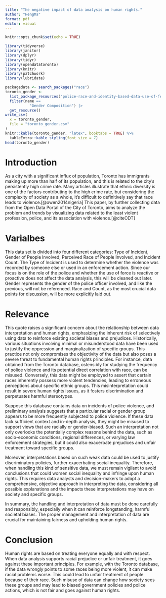 ```yaml
---
title: "The negative impact of data analysis on human rights."
author: "HengMa"
format: pdf
editor: visual
---
```


```r
knitr::opts_chunk$set(echo = TRUE)

library(tidyverse)
library(janitor)
library(dplyr)
library(tidyr)
library(opendatatoronto)
library(knitr)
library(patchwork)
library(lubridate)

```


```r
packagedata <- search_packages("race")
toronto_gender <-
  list_package_resources("police-race-and-identity-based-data-use-of-force") |>
  filter(name == 
           "Gender Composition") |>
  get_resource()
write_csv(
  x = toronto_gender,
  file = "toronto_gender.csv"
)
knitr::kable(toronto_gender, "latex", booktabs = TRUE) %>% 
  kableExtra::kable_styling(font_size = 7)
head(toronto_gender)
```

# Introduction


As a city with a significant influx of population, Toronto has immigrants making
up more than half of its population, and this is related to the city’s persistently
high crime rate. Many articles illustrate that ethnic diversity is one of the factors contributing to the high crime rate, but considering the complexity of society as a whole, it’s difficult to definitively say that race leads to violence.[@owen2014nigeria] This paper, by further collecting data from the Open Data Portal of the City of Toronto, aims
to analyze the problem and trends by visualizing data related to the least violent
profession, police, and its association with violence.[@citeODT]

# Varialbes 

This data set is divided into four different categories: Type of Incident, Gender of People
Involved, Perceived Race of People Involved, and Incident Count. The Type of Incident is used
to determine whether the violence was recorded by someone else or used in an enforcement
action. Since our focus is on the role of the police and whether the use of force is reactive or
proactive does not affect the data analysis, this will be cleaned out later. Gender represents
the gender of the police officer involved, and like the previous, will not be referenced. Race
and Count, as the most crucial data points for discussion, will be more explicitly laid out.


# Relevance

This quote raises a significant concern about the relationship between data interpretation and human rights, emphasizing the inherent risk of selectively using data to reinforce existing societal biases and prejudices. Historically, various situations involving minimal or misunderstood data have been used to justify the oppression and marginalization of specific groups. This practice not only compromises the objectivity of the data but also poses a severe threat to fundamental human rights principles. For instance, data obtained from the Toronto database, ostensibly for studying the frequency of police violence and its potential direct correlation with race, can be misused. Conversely, this data might be employed to assert that certain races inherently possess more violent tendencies, leading to erroneous perceptions about specific ethnic groups. This misinterpretation could result in severe human rights issues, as it fosters discrimination and perpetuates harmful stereotypes.

Suppose this database contains data on incidents of police violence, and preliminary analysis suggests that a particular racial or gender group appears to be more frequently subjected to police violence. If these data lack sufficient context and in-depth analysis, they might be misused to support views that are racially or gender-biased. Such an interpretation not only overlooks the potentially complex reasons behind the data, such as socio-economic conditions, regional differences, or varying law enforcement strategies, but it could also exacerbate prejudices and unfair treatment toward specific groups.

Moreover, interpretations based on such weak data could be used to justify discriminatory policies, further exacerbating social inequality. Therefore, when handling this kind of sensitive data, we must remain vigilant to avoid conclusions that could worsen social inequality and infringe upon human rights. This requires data analysts and decision-makers to adopt a comprehensive, objective approach in interpreting the data, considering all possible explanations and the impacts these interpretations may have on society and specific groups.

In summary, the handling and interpretation of data must be done carefully and responsibly, especially when it can reinforce longstanding, harmful societal biases. The proper management and interpretation of data are crucial for maintaining fairness and upholding human rights.

# Conclusion

Human rights are based on treating everyone equally and with respect. When data analysis supports racial prejudice or unfair treatment, it goes against these important principles. For example, with the Toronto database, if the data wrongly points to some races being more violent, it can make racial problems worse. This could lead to unfair treatment of people because of their race. Such misuse of data can change how society sees these groups and may lead to biased government policies and police actions, which is not fair and goes against human rights.
